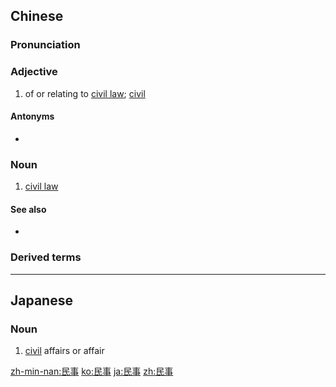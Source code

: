 ==Chinese==
{{zh-forms}}

===Pronunciation===
{{zh-pron
|m=mínshì
|c=man4 si6
|h=pfs=mìn-sṳ
|mn=bîn-sū
|cat=a,n
}}

===Adjective===
{{zh-adj}}

# {{lb|zh|legal|attributive}} of or relating to [[civil law]]; [[civil]]

====Antonyms====
* {{zh-l|刑事}}

===Noun===
{{zh-noun}}

# {{lb|zh|legal}} [[civil law]]

====See also====
* {{zh-l|民法}}

===Derived terms===
{{zh-der|民事法庭|民事防護|民事結合|民事權利|民事訴訟|民事義務|民事責任}}

{{zh-cat|Advanced}}

----

==Japanese==
{{ja-kanjitab|みん|じ|yomi=on}}

===Noun===
{{ja-noun|みんじ}}

# [[civil]] affairs or affair

[[zh-min-nan:民事]]
[[ko:民事]]
[[ja:民事]]
[[zh:民事]]